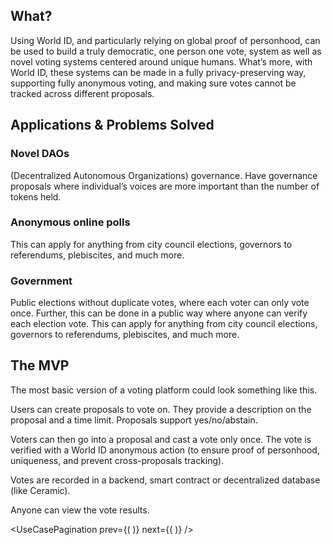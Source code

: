 <UseCaseHeader
    color="73, 64, 224"
    image="/images/docs/use-cases/icons/voting-platforms.svg"
    title="Voting platforms"
    description="Using World ID, and particularly relying on global proof of personhood, can be used to build a truly democratic, one person one vote, system as well as novel voting systems"
/>


## What?

Using World ID, and particularly relying on global proof of personhood, can be used to build a truly democratic, one person one vote, system as well as novel voting systems centered around unique humans. What’s more, with World ID, these systems can be made in a fully privacy-preserving way, supporting fully anonymous voting, and making sure votes cannot be tracked across different proposals.

## Applications & Problems Solved

### Novel DAOs

(Decentralized Autonomous Organizations) governance. Have governance proposals where individual’s voices are more important than the number of tokens held.

### Anonymous online polls

This can apply for anything from city council elections, governors to referendums, plebiscites, and much more.

### Government

Public elections without duplicate votes, where each voter can only vote once. Further, this can be done in a public way where anyone can verify each election vote. This can apply for anything from city council elections, governors to referendums, plebiscites, and much more.

<Cta/>

## The MVP

The most basic version of a voting platform could look something like this.

Users can create proposals to vote on. They provide a description on the proposal and a time limit. Proposals support yes/no/abstain.

Voters can then go into a proposal and cast a vote only once. The vote is verified with a World ID anonymous action (to ensure proof of personhood, uniqueness, and prevent cross-proposals tracking).

Votes are recorded in a backend, smart contract or decentralized database (like Ceramic).

Anyone can view the vote results.

<UseCasePagination
    prev={(
        <UseCasePaginationItem
            image="/images/docs/use-cases/icons/defi-and-fintech.svg"
            title="DeFi and Fintech"
            url="/use-cases/defi-and-fintech"
        />
    )}
    next={(
        <UseCasePaginationItem
            image="/images/docs/use-cases/icons/social-media.svg"
            title="Social Media"
            url="/use-cases/social-media"
        />
    )}
/>
